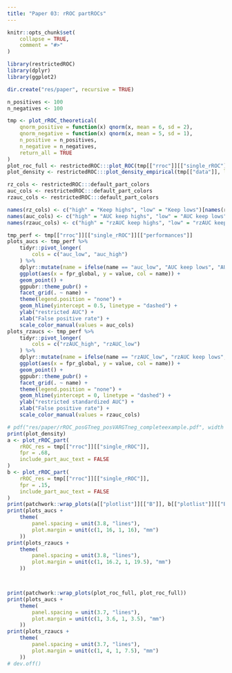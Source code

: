 ```yaml
---
title: "Paper 03: rROC partROCs"
---
```


```r
knitr::opts_chunk$set(
    collapse = TRUE,
    comment = "#>"
)
```

```r
library(restrictedROC)
library(dplyr)
library(ggplot2)

dir.create("res/paper", recursive = TRUE)
```

```r
n_positives <- 100
n_negatives <- 100

tmp <- plot_rROC_theoretical(
    qnorm_positive = function(x) qnorm(x, mean = 6, sd = 2),
    qnorm_negative = function(x) qnorm(x, mean = 5, sd = 1),
    n_positive = n_positives,
    n_negative = n_negatives,
    return_all = TRUE
)
plot_roc_full <- restrictedROC:::plot_ROC(tmp[["rroc"]][["single_rROC"]])
plot_density <- restrictedROC:::plot_density_empirical(tmp[["data"]], length.out = 500)

rz_cols <- restrictedROC:::default_part_colors
auc_cols <- restrictedROC:::default_part_colors
rzauc_cols <- restrictedROC:::default_part_colors

names(rz_cols) <- c("high" = "Keep highs", "low" = "Keep lows")[names(rz_cols)]
names(auc_cols) <- c("high" = "AUC keep highs", "low" = "AUC keep lows")[names(auc_cols)]
names(rzauc_cols) <- c("high" = "rzAUC keep highs", "low" = "rzAUC keep lows")[names(rzauc_cols)]

tmp_perf <- tmp[["rroc"]][["single_rROC"]][["performances"]]
plots_aucs <- tmp_perf %>%
    tidyr::pivot_longer(
        cols = c("auc_low", "auc_high")
    ) %>%
    dplyr::mutate(name = ifelse(name == "auc_low", "AUC keep lows", "AUC keep highs")) %>%
    ggplot(aes(x = fpr_global, y = value, col = name)) +
    geom_point() +
    ggpubr::theme_pubr() +
    facet_grid(. ~ name) +
    theme(legend.position = "none") +
    geom_hline(yintercept = 0.5, linetype = "dashed") +
    ylab("restricted AUC") +
    xlab("False positive rate") +
    scale_color_manual(values = auc_cols)
plots_rzaucs <- tmp_perf %>%
    tidyr::pivot_longer(
        cols = c("rzAUC_high", "rzAUC_low")
    ) %>%
    dplyr::mutate(name = ifelse(name == "rzAUC_low", "rzAUC keep lows", "rzAUC keep highs")) %>%
    ggplot(aes(x = fpr_global, y = value, col = name)) +
    geom_point() +
    ggpubr::theme_pubr() +
    facet_grid(. ~ name) +
    theme(legend.position = "none") +
    geom_hline(yintercept = 0, linetype = "dashed") +
    ylab("restricted standardized AUC") +
    xlab("False positive rate") +
    scale_color_manual(values = rzauc_cols)

# pdf("res/paper/rROC_posGTneg_posVARGTneg_completeexample.pdf", width = 8, height = 4)
print(plot_density)
a <- plot_rROC_part(
    rROC_res = tmp[["rroc"]][["single_rROC"]],
    fpr = .68,
    include_part_auc_text = FALSE
)
b <- plot_rROC_part(
    rROC_res = tmp[["rroc"]][["single_rROC"]],
    fpr = .15,
    include_part_auc_text = FALSE
)
print(patchwork::wrap_plots(a[["plotlist"]][["B"]], b[["plotlist"]][["B"]]))
print(plots_aucs +
    theme(
        panel.spacing = unit(3.8, "lines"),
        plot.margin = unit(c(1, 16, 1, 16), "mm")
    ))
print(plots_rzaucs +
    theme(
        panel.spacing = unit(3.8, "lines"),
        plot.margin = unit(c(1, 16.2, 1, 19.5), "mm")
    ))



print(patchwork::wrap_plots(plot_roc_full, plot_roc_full))
print(plots_aucs +
    theme(
        panel.spacing = unit(3.7, "lines"),
        plot.margin = unit(c(1, 3.6, 1, 3.5), "mm")
    ))
print(plots_rzaucs +
    theme(
        panel.spacing = unit(3.7, "lines"),
        plot.margin = unit(c(1, 4, 1, 7.5), "mm")
    ))
# dev.off()
```
